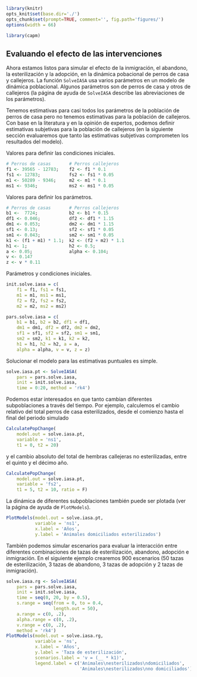 ```r
library(knitr)
opts_knit$set(base.dir='./')
opts_chunk$set(prompt=TRUE, comment='', fig.path='figures/')
options(width = 66)
```

```r
library(capm)
```

## Evaluando el efecto de las intervenciones

Ahora estamos listos para simular el efecto de la inmigración, el abandono, la esterilización y la adopción, en la dinámica pobacional de perros de casa y callejeros. La función `SolveIASA` usa varios parámetros en un modelo de dinámica poblacional. Algunos parámetros son de perros de casa y otros de callejeros (la página de ayuda de `SolveIASA` describe las abreviaciones de los parámetros).  

Tenemos estimativas para casi todos los parámetros de la población de perros de casa pero no tenemos estimativas para la población de callejeros. Con base en la literatura y en la opinión de expertos, podemos definir estimativas subjetivas para la población de callejeros (en la siguiente sección evaluaremos que tanto las estimativas subjetivas comprometen los resultados del modelo).

Valores para definir las condiciones iniciales.

```r
# Perros de casas       # Perros callejeros
f1 <- 39565 - 12783;    f2 <- f1 * 0.1
fs1 <- 12783;           fs2 <- fs1 * 0.05
m1 <- 50289 - 9346;     m2 <- m1 * 0.1
ms1 <- 9346;            ms2 <- ms1 * 0.05
```

Valores para definir los parámetros.

```r
# Perros de casas       # Perros callejeros
b1 <-  7724;            b2 <- b1 * 0.15
df1 <- 0.046;           df2 <- df1 * 1.15
dm1 <- 0.053;           dm2 <- dm1 * 1.15
sf1 <- 0.13;            sf2 <- sf1 * 0.05
sm1 <- 0.043;           sm2 <- sm1 * 0.05
k1 <- (f1 + m1) * 1.1;  k2 <- (f2 + m2) * 1.1
h1 <- 1;                h2 <- 0.5;
a <- 0.05;              alpha <- 0.104;
v <- 0.147
z <- v * 0.11
```

Parámetros y condiciones iniciales.

```r
init.solve.iasa = c(
    f1 = f1, fs1 = fs1,
    m1 = m1, ms1 = ms1,
    f2 = f2, fs2 = fs2,
    m2 = m2, ms2 = ms2)

pars.solve.iasa = c(
    b1 = b1, b2 = b2, df1 = df1,
    dm1 = dm1, df2 = df2, dm2 = dm2,
    sf1 = sf1, sf2 = sf2, sm1 = sm1,
    sm2 = sm2, k1 = k1, k2 = k2,
    h1 = h1, h2 = h2, a = a,
    alpha = alpha, v = v, z = z)
```

Solucionar el modelo para las estimativas puntuales es simple.

```r
solve.iasa.pt <- SolveIASA(
    pars = pars.solve.iasa,
    init = init.solve.iasa,
    time = 0:20, method = 'rk4')
```

Podemos estar interesados en que tanto cambian diferentes subpoblaciones a través del tiempo. Por ejemplo, calculemos el cambio relativo del total perros de casa esterilizados, desde el comienzo hasta el final del periodo simulado

```r
CalculatePopChange(
    model.out = solve.iasa.pt,
    variable = 'ns1',
    t1 = 0, t2 = 20)
```

y el cambio absoluto del total de hembras callejeras no esterilizadas, entre el quinto y el décimo año.

```r
CalculatePopChange(
    model.out = solve.iasa.pt,
    variable = 'fs2',
    t1 = 5, t2 = 10, ratio = F)
```

La dinámica de diferentes subpoblaciones también puede ser plotada (ver la página de ayuda de `PlotModels`).

```r
PlotModels(model.out = solve.iasa.pt,
           variable = 'ns1',
           x.label = 'Años',
           y.label = 'Animales domiciliados esterilizados')
```

También podemos simular escenarios para evaluar la interacción entre diferentes combinaciones de tazas de esterilización, abandono, adopción e inmigración. En el siguiente ejemplo crearemos 900 escenarios (50 tazas de esterilización, 3 tazas de abandono, 3 tazas de adopción y 2 tazas de inmigración).

```r
solve.iasa.rg <- SolveIASA(
    pars = pars.solve.iasa,
    init = init.solve.iasa,
    time = seq(0, 20, by = 0.5),
    s.range = seq(from = 0, to = 0.4,
                  length.out = 50),
    a.range = c(0, .2),
    alpha.range = c(0, .2),
    v.range = c(0, .2),
    method = 'rk4')
PlotModels(model.out = solve.iasa.rg,
           variable = 'ns',
           x.label = 'Años',
           y.label = 'Taza de esterilización',
           scenarios.label = 'v = (__ * k1)',
           legend.label = c('Animales\nesterilizados\ndomiciliados',
                            'Animales\nesterilizados\nno domiciliados'))
```